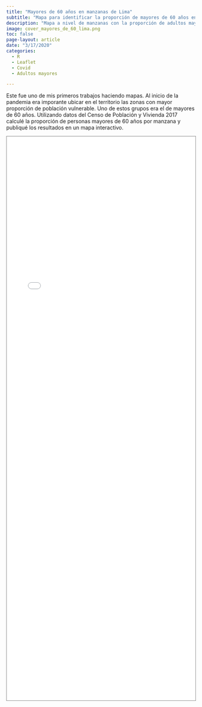 ```yaml
---
title: "Mayores de 60 años en manzanas de Lima"
subtitle: "Mapa para identificar la proporción de mayores de 60 años en la ciudad en tiempos de COVID"
description: "Mapa a nivel de manzanas con la proporción de adultos mayores"
image: cover_mayores_de_60_lima.png
toc: false
page-layout: article
date: "3/17/2020"
categories:
  - R
  - Leaflet
  - Covid
  - Adultos mayores

---
```


Este fue uno de mis primeros trabajos haciendo mapas. Al inicio de la pandemia era imporante ubicar en el territorio las zonas con mayor proporción de población vulnerable. Uno de estos grupos era el de mayores de 60 años. Utilizando datos del Censo de Población y Vivienda 2017 calculé la proporción de personas mayores de 60 años por manzana y publiqué los resultados en un mapa interactivo.

<iframe src="mayoresde60lima.html" width="100%" height="1500" style="border: 1px solid #808080;"></iframe>
